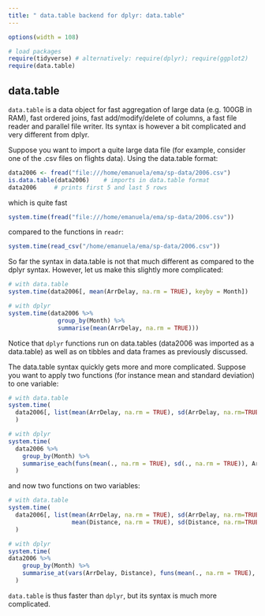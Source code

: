 ```yaml
---
title: " data.table backend for dplyr: data.table"
---
```


```r
options(width = 108)
```

```r
# load packages
require(tidyverse) # alternatively: require(dplyr); require(ggplot2)
require(data.table)  
```

## data.table

`data.table` is a data object for fast aggregation of large data (e.g. 100GB in RAM), fast ordered joins, fast add/modify/delete of columns, a fast file reader and parallel file writer. Its syntax is however a bit complicated and very different from dplyr. 

Suppose you want to import a quite large data file (for example, consider one of the .csv files on flights data). Using the data.table format:

```r
data2006 <- fread("file:///home/emanuela/ema/sp-data/2006.csv")
is.data.table(data2006)    # imports in data.table format
data2006     # prints first 5 and last 5 rows
```

which is quite fast

```r
system.time(fread("file:///home/emanuela/ema/sp-data/2006.csv"))
```

compared to the functions in `readr`:

```r
system.time(read_csv("/home/emanuela/ema/sp-data/2006.csv"))
```


So far the syntax in data.table is not that much different as compared to the dplyr syntax. However, let us make this slightly more complicated:


```r
# with data.table
system.time(data2006[, mean(ArrDelay, na.rm = TRUE), keyby = Month])

# with dplyr
system.time(data2006 %>% 
              group_by(Month) %>% 
              summarise(mean(ArrDelay, na.rm = TRUE)))
```


Notice that `dplyr` functions run on data.tables (data2006 was imported as a data.table) as well as on tibbles and data frames as previously discussed.

The data.table syntax quickly gets more and more complicated. Suppose you want to apply two functions (for instance mean and standard deviation) to one variable:

```r
# with data.table
system.time(
  data2006[, list(mean(ArrDelay, na.rm = TRUE), sd(ArrDelay, na.rm=TRUE)), keyby = Month]
  )

# with dplyr
system.time( 
  data2006 %>% 
    group_by(Month) %>% 
    summarise_each(funs(mean(., na.rm = TRUE), sd(., na.rm = TRUE)), ArrDelay)
  )
```

and now two functions on two variables:

```r
# with data.table
system.time(
  data2006[, list(mean(ArrDelay, na.rm = TRUE), sd(ArrDelay, na.rm=TRUE),
                  mean(Distance, na.rm = TRUE), sd(Distance, na.rm=TRUE)), keyby = Month]
  )

# with dplyr
system.time( 
data2006 %>% 
    group_by(Month) %>% 
    summarise_at(vars(ArrDelay, Distance), funs(mean(., na.rm = TRUE), sd(., na.rm = TRUE)))
  )
```

 
`data.table` is thus faster than `dplyr`, but its syntax is much more complicated.

